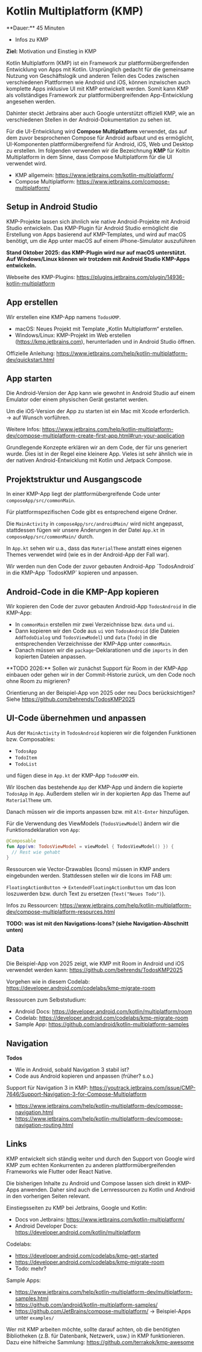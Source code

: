 
# Kotlin Multiplatform (KMP)

<Callout>
  **Dauer:** 45 Minuten 

  - Infos zu KMP

  **Ziel:** Motivation und Einstieg in KMP
</Callout>

Kotlin Multiplatform (KMP) ist ein Framework zur plattformübergreifenden
Entwicklung von Apps mit Kotlin. Ursprünglich gedacht für die gemeinsame Nutzung von
Geschäftslogik und anderen Teilen des Codes zwischen verschiedenen
Plattformen wie Android und iOS, können inzwischen auch komplette Apps inklusive UI mit KMP entwickelt werden. Somit kann KMP als vollständiges Framework zur plattformübergreifenden
App-Entwicklung angesehen werden.

Dahinter steckt Jetbrains aber auch Google unterstützt offiziell KMP, wie an verschiedenen
Stellen in der Android-Dokumentation zu sehen ist.

Für die UI-Entwicklung wird **Compose Multiplatform** verwendet, das auf 
dem zuvor besprochenen Compose für Android aufbaut und es ermöglicht, 
UI-Komponenten plattformübergreifend für Android, iOS, Web und Desktop zu 
erstellen. Im folgenden verwenden wir die Bezeichnung **KMP** für Koltin
Multiplatform in dem Sinne, dass Compose Multiplatform für die UI verwendet wird.

- KMP allgemein: https://www.jetbrains.com/kotlin-multiplatform/
- Compose Multiplatform: https://www.jetbrains.com/compose-multiplatform/

## Setup in Android Studio

KMP-Projekte lassen sich ähnlich wie native Android-Projekte mit Android Studio entwickeln. 
Das KMP-Plugin für Android Studio ermöglicht die Erstellung von Apps basierend auf KMP-Templates,
und wird auf macOS benötigt, um die App unter macOS auf einem  iPhone-Simulator auszuführen 

**Stand Oktober 2025: das KMP-Plugin wird nur auf macOS unterstützt. Auf Windows/Linux
können wir trotzdem mit Android Studio KMP-Apps entwickeln.**

Webseite des KMP-Plugins: https://plugins.jetbrains.com/plugin/14936-kotlin-multiplatform

## App erstellen 

Wir erstellen eine KMP-App namens `TodosKMP`.

- macOS: Neues Projekt mit Template „Kotlin Multiplatform“ erstellen.
- Windows/Linux: KMP-Projekt im Web erstellen (https://kmp.jetbrains.com), herunterladen und in Android Studio öffnen.

Offizielle Anleitung: https://www.jetbrains.com/help/kotlin-multiplatform-dev/quickstart.html

## App starten

Die Android-Version der App kann wie gewohnt in Android Studio auf einem Emulator oder einem physischen Gerät gestartet werden.

Um die iOS-Version der App zu starten ist ein Mac mit Xcode erforderlich. &rarr; auf Wunsch vorführen.

Weitere Infos: https://www.jetbrains.com/help/kotlin-multiplatform-dev/compose-multiplatform-create-first-app.html#run-your-application

Grundlegende Konzepte erklären wir an dem Code, der für uns generiert wurde. Dies ist in der Regel eine kleinere App. Vieles ist sehr ähnlich wie in der nativen Android-Entwicklung mit Kotlin und Jetpack Compose. 

## Projektstruktur und Ausgangscode

In einer KMP-App liegt der plattformübergreifende Code unter `composeApp/src/commonMain`.

Für plattformspezifischen Code gibt es entsprechend eigene Ordner.

Die `MainActivity` in `composeApp/src/androidMain/` wird nicht angepasst, stattdessen 
fügen wir unsere Änderungen in der Datei `App.kt` in `composeApp/src/commonMain/` durch.

In `App.kt` sehen wir u.a., dass das `MaterialTheme` anstatt eines
eigenen Themes verwendet wird (wie es in der Android-App der Fall war).

<Callout type="info">
  Wir werden nun den Code der zuvor gebauten Android-App `TodosAndroid` in die KMP-App `TodosKMP` kopieren und anpassen.
</Callout>

## Android-Code in die KMP-App kopieren

Wir kopieren den Code der zuvor gebauten Android-App `TodosAndroid` in 
die KMP-App:

- In `commonMain` erstellen mir zwei Verzeichnisse bzw. `data` und `ui`.
- Dann kopieren wir den Code aus `ui` von `TodosAndroid` (die Dateien `AddTodoDialog` und `TodosViewModel`) und `data` (`Todo`) 
in die entsprechenden Verzeichnisse der KMP-App unter `commonMain`.
- Danach müssen wir die `package`-Deklarationen und die `imports` 
in den kopierten Dateien anpassen.

<Callout type="error">
**TODO 2026:** Sollen wir zunächst Support für Room in der KMP-App einbauen oder gehen wir in der Commit-Historie zurück, um den Code noch ohne Room zu migrieren?

Orientierung an der Beispiel-App von 2025 oder neu Docs berücksichtigen? Siehe https://github.com/behrends/TodosKMP2025
</Callout>

## UI-Code übernehmen und anpassen

Aus der `MainActivity` in `TodosAndroid` kopieren wir die folgenden Funktionen bzw. Composables:

- `TodosApp`
- `TodoItem`
- `TodoList`

und fügen diese in `App.kt` der KMP-App `TodosKMP` ein.

Wir löschen das bestehende `App` der KMP-App und ändern die kopierte `TodosApp` in `App`.
Außerdem stellen wir in der kopierten App das Theme auf `MaterialTheme` um.

Danach müssen wir die imports anpassen bzw. mit `Alt-Enter` hinzufügen.

Für die Verwendung des ViewModels (`TodosViewModel`) ändern wir die 
Funktionsdeklaration von `App`:

```kotlin {2}
@Composable
fun App(vm: TodosViewModel = viewModel { TodosViewModel() }) {
  // Rest wie gehabt
}
```

Ressourcen wie Vector-Drawables (Icons) müssen in KMP anders eingebunden werden.
Stattdessen stellen wir die Icons im FAB um:

`FloatingActionButton` &rarr; `ExtendedFloatingActionButton` um das Icon loszuwerden bzw.
durch Text zu ersetzen (`Text("Neues Todo")`).

Infos zu Ressourcen: https://www.jetbrains.com/help/kotlin-multiplatform-dev/compose-multiplatform-resources.html

**TODO: was ist mit den Navigations-Icons? (siehe Navigation-Abschnitt unten)**

## Data

Die Beispiel-App von 2025 zeigt, wie KMP mit Room in Android und iOS verwendet werden kann:
https://github.com/behrends/TodosKMP2025

Vorgehen wie in diesem Codelab: https://developer.android.com/codelabs/kmp-migrate-room

Ressourcen zum Selbststudium:

- Android Docs: https://developer.android.com/kotlin/multiplatform/room
- Codelab: https://developer.android.com/codelabs/kmp-migrate-room
- Sample App: https://github.com/android/kotlin-multiplatform-samples

## Navigation

**Todos**

- Wie in Android, sobald Navigation 3 stabil ist?
- Code aus Android kopieren und anpassen (früher? s.o.)

Support für Navigation 3 in KMP: https://youtrack.jetbrains.com/issue/CMP-7646/Support-Navigation-3-for-Compose-Multiplatform

- https://www.jetbrains.com/help/kotlin-multiplatform-dev/compose-navigation.html
- https://www.jetbrains.com/help/kotlin-multiplatform-dev/compose-navigation-routing.html

## Links

KMP entwickelt sich ständig weiter und durch den Support von Google
wird KMP zum echten Konkurrenten zu anderen plattformübergreifenden
Frameworks wie Flutter oder React Native.

Die bisherigen Inhalte zu Android und Compose lassen sich direkt in KMP-Apps anwenden. 
Daher sind auch die Lernressourcen zu Kotlin und Android in den vorherigen Seiten relevant.

Einstiegsseiten zu KMP bei Jetbrains, Google und Kotlin:

- Docs von Jetbrains: https://www.jetbrains.com/kotlin-multiplatform/
- Android Developer Docs: https://developer.android.com/kotlin/multiplatform

Codelabs:

- https://developer.android.com/codelabs/kmp-get-started
- https://developer.android.com/codelabs/kmp-migrate-room
- Todo: mehr?

Sample Apps:

- https://www.jetbrains.com/help/kotlin-multiplatform-dev/multiplatform-samples.html
- https://github.com/android/kotlin-multiplatform-samples/
- https://github.com/JetBrains/compose-multiplatform/ &rarr; Beispiel-Apps unter `examples/`

Wer mit KMP arbeiten möchte, sollte darauf achten, ob die benötigten Bibliotheken (z.B. für Datenbank, Netzwerk, usw.) in KMP funktionieren. Dazu eine hilfreiche Sammlung: https://github.com/terrakok/kmp-awesome
